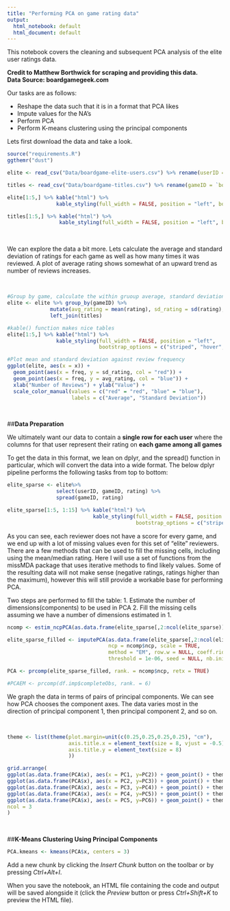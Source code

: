 ```yaml
---
title: "Performing PCA on game rating data"
output:
  html_notebook: default
  html_document: default
---
```


This notebook covers the cleaning and subsequent PCA analysis of the elite user ratings data.  

**Credit to Matthew Borthwick for scraping and providing this data.**  
**Data Source:  boardgamegeek.com**


Our tasks are as follows:

* Reshape the data such that it is in a format that PCA likes
* Impute values for the NA's
* Perform PCA
* Perform K-means clustering using the principal components

Lets first download the data and take a look.

```r

source("requirements.R")
ggthemr("dust")

elite <- read_csv("Data/boardgame-elite-users.csv") %>% rename(userID = `Compiled from boardgamegeek.com by Matt Borthwick`)

titles <- read_csv("Data/boardgame-titles.csv") %>% rename(gameID = `boardgamegeek.com game ID`)

elite[1:5,] %>% kable("html") %>%
                kable_styling(full_width = FALSE, position = "left", bootstrap_options = c("striped", "hover"))

titles[1:5,] %>% kable("html") %>%
                 kable_styling(full_width = FALSE, position = "left", bootstrap_options = c("striped", "hover"))

```

<br>

We can explore the data a bit more.  Lets calculate the average and standard deviation of ratings for each game as well as how many times it was reviewed.  A plot of average rating shows somewhat of an upward trend as number of reviews increases.

<br>

```r
#Group by game, calculate the within gruoup average, standard deviation, and ratings count, and join with the titles dataframe.
elite <- elite %>% group_by(gameID) %>% 
              mutate(avg_rating = mean(rating), sd_rating = sd(rating), freq = n()) %>%  
              left_join(titles) 

#kable() function makes nice tables
elite[1:5,] %>% kable("html") %>%
                kable_styling(full_width = FALSE, position = "left", 
                              bootstrap_options = c("striped", "hover", "responsive"))

#Plot mean and standard deviation against review frequency
ggplot(elite, aes(x = x)) + 
  geom_point(aes(x = freq, y = sd_rating, col = "red")) + 
  geom_point(aes(x = freq, y = avg_rating, col = "blue")) +
  xlab("Number of Reviews") + ylab("Value") +
  scale_color_manual(values = c("red" = "red", "blue" = "blue"), 
                     labels = c("Average", "Standard Deviation"))
```

 

<br>

##**Data Preparation**

We ultimately want our data to contain a **single row for each user** where the columns for that user represent their rating on **each game among all games**

To get the data in this format, we lean on dplyr, and the spread() function in particular, which will convert the data into a wide format.  The below dplyr pipeline performs the following tasks from top to bottom:


```r
elite_sparse <- elite%>%
                select(userID, gameID, rating) %>%
                spread(gameID, rating)

elite_sparse[1:5, 1:15] %>% kable("html") %>% 
                            kable_styling(full_width = FALSE, position = "left", 
                                          bootstrap_options = c("striped", "hover", "responsive"))

```

As you can see, each reviewer does not have a score for every game, and we end up with a lot of missing values even for this set of "elite" reviewers.  There are a few methods that can be used to fill the missing cells, including using the mean/median rating.  Here I will use a set of functions from the missMDA package that uses iterative methods to find likely values.  Some of the resulting data will not make sense (negative ratings, ratings higher than the maximum), however this will still provide a workable base for performing PCA.

Two steps are performed to fill the table:
1. Estimate the number of dimensions(components) to be used in PCA
2. Fill the missing cells assuming we have a number of dimensions estimated in 1.
 
```r
ncomp <- estim_ncpPCA(as.data.frame(elite_sparse[,2:ncol(elite_sparse)]), ncp.min = 0, ncp.max = 6)

elite_sparse_filled <- imputePCA(as.data.frame(elite_sparse[,2:ncol(elite_sparse)]), 
                                 ncp = ncomp$ncp, scale = TRUE,
                                 method = "EM", row.w = NULL, coeff.ridge = 1,
                                 threshold = 1e-06, seed = NULL, nb.init = 1, maxiter = 1000)$completeObs

PCA <- prcomp(elite_sparse_filled, rank. = ncomp$ncp, retx = TRUE)

#PCAEM <- prcomp(df.imp$completeObs, rank. = 6)

```


We graph the data in terms of pairs of principal components.  We can see how PCA chooses the component axes.  The data varies most in the direction of principal component 1, then principal component 2, and so on.

<br>

```r
theme <- list(theme(plot.margin=unit(c(0.25,0.25,0.25,0.25), "cm"),
                    axis.title.x = element_text(size = 8, vjust = -0.5),
                    axis.title.y = element_text(size = 8)
                    ))

grid.arrange(
ggplot(as.data.frame(PCA$x), aes(x = PC1, y=PC2)) + geom_point() + theme,
ggplot(as.data.frame(PCA$x), aes(x = PC2, y=PC3)) + geom_point() + theme,
ggplot(as.data.frame(PCA$x), aes(x = PC3, y=PC4)) + geom_point() + theme,
ggplot(as.data.frame(PCA$x), aes(x = PC4, y=PC5)) + geom_point() + theme,
ggplot(as.data.frame(PCA$x), aes(x = PC5, y=PC6)) + geom_point() + theme,
ncol = 3
)
```

<br>

##**K-Means Clustering Using Principal Components**

```r
PCA.kmeans <- kmeans(PCA$x, centers = 3)


```


Add a new chunk by clicking the *Insert Chunk* button on the toolbar or by pressing *Ctrl+Alt+I*.

When you save the notebook, an HTML file containing the code and output will be saved alongside it (click the *Preview* button or press *Ctrl+Shift+K* to preview the HTML file).
